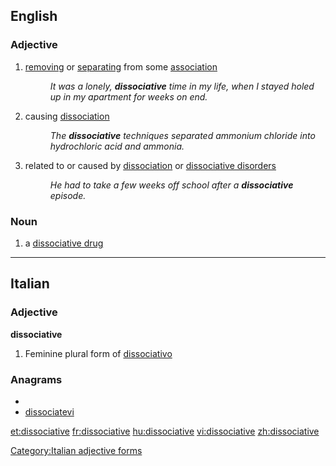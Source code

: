 ==English==

===Adjective===
{{infl|en|adjective}}

# [[removing]] or [[separating]] from some [[association]]
#: ''It was a lonely, '''dissociative''' time in my life, when I stayed holed up in my apartment for weeks on end.''
# causing [[dissociation]]
#: ''The '''dissociative''' techniques separated ammonium chloride into hydrochloric acid and ammonia.''
# {{psychology}} related to or caused by [[dissociation]] or [[dissociative disorder]]s
#: ''He had to take a few weeks off school after a '''dissociative''' episode.''

===Noun===
{{en-noun}}

# a [[dissociative drug]]

----

==Italian==

===Adjective===
'''dissociative''' {{f}}

# Feminine plural form of [[dissociativo]]

===Anagrams===
* {{alphagram|acdeiiiosstv}}
* [[dissociatevi#Italian|dissociatevi]]

[[Category:Italian adjective forms]]

[[et:dissociative]]
[[fr:dissociative]]
[[hu:dissociative]]
[[vi:dissociative]]
[[zh:dissociative]]